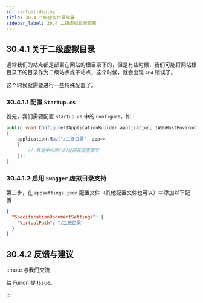 ```yaml
---
id: virtual-deploy
title: 30.4 二级虚拟目录部署
sidebar_label: 30.4 二级虚拟目录部署
---
```


## 30.4.1 关于二级虚拟目录

通常我们的站点都是部署在网站的根目录下的，但是有些时候，我们可能将网站根目录下的目录作为二级站点或子站点，这个时候，就会出现 `404` 错误了。

这个时候就需要进行一些特殊配置了。

### 30.4.1.1 配置 `Startup.cs`

首先，我们需要配置 `Startup.cs` 中的 `Configure`，如：

```cs {3}
public void Configure(IApplicationBuilder application, IWebHostEnvironment env)
{
    application.Map("/二级目录", app=>
    {
        // 其他中间件代码全部在这里面写
    });
}
```

### 30.4.1.2 启用 `Swagger` 虚拟目录支持

第二步，在 `appsettings.json` 配置文件（其他配置文件也可以）中添加以下配置：

```json {2-3}
{
  "SpecificationDocumentSettings": {
    "VirtualPath": "/二级目录"
  }
}
```

## 30.4.2 反馈与建议

:::note 与我们交流

给 Furion 提 [Issue](https://gitee.com/dotnetchina/Furion/issues/new?issue)。

:::

